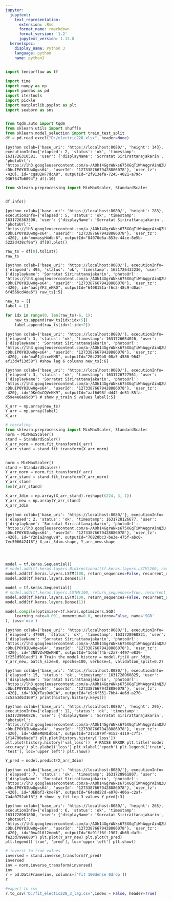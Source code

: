 ```yaml
---
jupyter:
  jupytext:
    text_representation:
      extension: .Rmd
      format_name: rmarkdown
      format_version: '1.2'
      jupytext_version: 1.13.0
  kernelspec:
    display_name: Python 3
    language: python
    name: python3
---
```


```python
import tensorflow as tf
```

```python
import time
import numpy as np
import pandas as pd
import itertools
import pickle
import matplotlib.pyplot as plt
import seaborn as sns


from tqdm.auto import tqdm
from sklearn.utils import shuffle
from sklearn.model_selection import train_test_split
df = pd.read_excel("D:/electric228.xlsx", header=None)
```

```{python colab={'base_uri': 'https://localhost:8080/', 'height': 143}, executionInfo={'elapsed': 2, 'status': 'ok', 'timestamp': 1631726310581, 'user': {'displayName': 'Sorratat Sirirattanajakarin', 'photoUrl': 'https://lh3.googleusercontent.com/a-/AOh14GgrWNks675XGqTiWnAqgrAinQZUcDbuIP0Y8IUwOg=s64', 'userId': '12733876679428886078'}, 'user_tz': -420}, id="cgaU2HF7dcA8", outputId="2f913efa-7245-4021-a79d-9367647b6094"}
df[:10]
```

```python
from sklearn.preprocessing import MinMaxScaler, StandardScaler
```

```python

```

```python
df.info()
```

```{python colab={'base_uri': 'https://localhost:8080/', 'height': 283}, executionInfo={'elapsed': 5, 'status': 'ok', 'timestamp': 1631726363390, 'user': {'displayName': 'Sorratat Sirirattanajakarin', 'photoUrl': 'https://lh3.googleusercontent.com/a-/AOh14GgrWNks675XGqTiWnAqgrAinQZUcDbuIP0Y8IUwOg=s64', 'userId': '12733876679428886078'}, 'user_tz': -420}, id="mumasyH4db-6", outputId="84070d6a-853e-44ce-8e5b-5222d438cf9a"}
df[0].plot()
```

```python
raw_ts = df[0].tolist()
raw_ts
```

```{python colab={'base_uri': 'https://localhost:8080/'}, executionInfo={'elapsed': 495, 'status': 'ok', 'timestamp': 1631726432236, 'user': {'displayName': 'Sorratat Sirirattanajakarin', 'photoUrl': 'https://lh3.googleusercontent.com/a-/AOh14GgrWNks675XGqTiWnAqgrAinQZUcDbuIP0Y8IUwOg=s64', 'userId': '12733876679428886078'}, 'user_tz': -420}, id="aacjYF3_eKRD", outputId="6408151a-f6c3-48c9-d0ad-6f4566cd4de6"}
raw_ts[:5]
```

```python
new_ts = []
label = []

for idx in range(0, len(raw_ts)-6, 1):
    new_ts.append(raw_ts[idx:idx+5])
    label.append(raw_ts[idx+1:idx+2])
```

```{python colab={'base_uri': 'https://localhost:8080/'}, executionInfo={'elapsed': 3, 'status': 'ok', 'timestamp': 1631726654026, 'user': {'displayName': 'Sorratat Sirirattanajakarin', 'photoUrl': 'https://lh3.googleusercontent.com/a-/AOh14GgrWNks675XGqTiWnAqgrAinQZUcDbuIP0Y8IUwOg=s64', 'userId': '12733876679428886078'}, 'user_tz': -420}, id="maE1jtrxeKNB", outputId="26c239b8-08a5-4586-9642-ef13d4f13d58"}
#show lag 6 columns
new_ts[:6]
```

```{python colab={'base_uri': 'https://localhost:8080/'}, executionInfo={'elapsed': 3, 'status': 'ok', 'timestamp': 1631726727561, 'user': {'displayName': 'Sorratat Sirirattanajakarin', 'photoUrl': 'https://lh3.googleusercontent.com/a-/AOh14GgrWNks675XGqTiWnAqgrAinQZUcDbuIP0Y8IUwOg=s64', 'userId': '12733876679428886078'}, 'user_tz': -420}, id="DKeQxCQVeKK9", outputId="aaf6d98f-dd42-4e51-85fa-d59e4e6a69d0"}
# show y_train 5 values
label[:5]
```

```python
X_arr = np.array(new_ts)
Y_arr = np.array(label)
X_arr
```

```python
# rescaling
from sklearn.preprocessing import MinMaxScaler, StandardScaler
norm = MinMaxScaler()
stand = StandardScaler()
X_arr_norm = norm.fit_transform(X_arr)
X_arr_stand = stand.fit_transform(X_arr_norm)


norm = MinMaxScaler()
stand = StandardScaler()
Y_arr_norm = norm.fit_transform(Y_arr)
Y_arr_stand = stand.fit_transform(Y_arr_norm)
Y_arr_stand
len(Y_arr_stand)
```

```python
X_arr_3dim = np.array(X_arr_stand).reshape((224, 3, 1))
Y_arr_new = np.array(Y_arr_stand)
X_arr_3dim
```

```{python colab={'base_uri': 'https://localhost:8080/'}, executionInfo={'elapsed': 2, 'status': 'ok', 'timestamp': 1631728126677, 'user': {'displayName': 'Sorratat Sirirattanajakarin', 'photoUrl': 'https://lh3.googleusercontent.com/a-/AOh14GgrWNks675XGqTiWnAqgrAinQZUcDbuIP0Y8IUwOg=s64', 'userId': '12733876679428886078'}, 'user_tz': -420}, id="Y2nIaZnngUvH", outputId="76820bc3-be3e-475f-abc0-7ec506642416"}
X_arr_3dim.shape, Y_arr_new.shape
```

```python

```

```python

```

```python

```

```python
model = tf.keras.Sequential()
# model.add(tf.keras.layers.Bidirectional(tf.keras.layers.LSTM(200, return_sequences=True, recurrent_dropout=0)))
model.add(tf.keras.layers.LSTM(100, return_sequences=False, recurrent_dropout=0))
model.add(tf.keras.layers.Dense(1))
```

```python
model = tf.keras.Sequential()
# model.add(tf.keras.layers.LSTM(100, return_sequences=True, recurrent_dropout=0))
model.add(tf.keras.layers.LSTM(100, return_sequences=False, recurrent_dropout=0))
model.add(tf.keras.layers.Dense(1))
```

```python
model.compile(optimizer=tf.keras.optimizers.SGD(
    learning_rate=0.001, momentum=0.0, nesterov=False, name='SGD'
), loss='mse')
```

```{python colab={'base_uri': 'https://localhost:8080/'}, executionInfo={'elapsed': 47989, 'status': 'ok', 'timestamp': 1631728960821, 'user': {'displayName': 'Sorratat Sirirattanajakarin', 'photoUrl': 'https://lh3.googleusercontent.com/a-/AOh14GgrWNks675XGqTiWnAqgrAinQZUcDbuIP0Y8IUwOg=s64', 'userId': '12733876679428886078'}, 'user_tz': -420}, id="3N0VZvMQeKHB", outputId="1c6bff4b-c2a7-4497-e839-1f251d501aed"}
# Train the model
history = model.fit(X_arr_3dim, Y_arr_new, batch_size=8, epochs=100, verbose=1, validation_split=0.2)
```

```{python colab={'base_uri': 'https://localhost:8080/'}, executionInfo={'elapsed': 15, 'status': 'ok', 'timestamp': 1631728960825, 'user': {'displayName': 'Sorratat Sirirattanajakarin', 'photoUrl': 'https://lh3.googleusercontent.com/a-/AOh14GgrWNks675XGqTiWnAqgrAinQZUcDbuIP0Y8IUwOg=s64', 'userId': '12733876679428886078'}, 'user_tz': -420}, id="8JQYTas9eKCA", outputId="e9c6f351-7bb4-4e6d-a270-cc52a3d63169"}
print(history.history.keys())
```

```{python colab={'base_uri': 'https://localhost:8080/', 'height': 295}, executionInfo={'elapsed': 12, 'status': 'ok', 'timestamp': 1631728960826, 'user': {'displayName': 'Sorratat Sirirattanajakarin', 'photoUrl': 'https://lh3.googleusercontent.com/a-/AOh14GgrWNks675XGqTiWnAqgrAinQZUcDbuIP0Y8IUwOg=s64', 'userId': '12733876679428886078'}, 'user_tz': -420}, id="KhKeMQNIdb6L", outputId="2151879f-9152-4119-c7f3-1f14700e6ade"}
plt.plot(history.history['loss'])
plt.plot(history.history['val_loss'])  # RAISE ERROR
plt.title('model accuracy')
plt.ylabel('loss')
plt.xlabel('epoch')
plt.legend(['train', 'test'], loc='upper left')
plt.show()
```

```python
Y_pred = model.predict(X_arr_3dim)
```

```{python colab={'base_uri': 'https://localhost:8080/'}, executionInfo={'elapsed': 7, 'status': 'ok', 'timestamp': 1631728961807, 'user': {'displayName': 'Sorratat Sirirattanajakarin', 'photoUrl': 'https://lh3.googleusercontent.com/a-/AOh14GgrWNks675XGqTiWnAqgrAinQZUcDbuIP0Y8IUwOg=s64', 'userId': '12733876679428886078'}, 'user_tz': -420}, id="UEBbfI-kmeF6", outputId="64e8d22d-e070-406a-c2af-7a4a0752ab18"}
# show  y_fit top 3 values
Y_pred[:3]
```

```{python colab={'base_uri': 'https://localhost:8080/', 'height': 265}, executionInfo={'elapsed': 6, 'status': 'ok', 'timestamp': 1631728961808, 'user': {'displayName': 'Sorratat Sirirattanajakarin', 'photoUrl': 'https://lh3.googleusercontent.com/a-/AOh14GgrWNks675XGqTiWnAqgrAinQZUcDbuIP0Y8IUwOg=s64', 'userId': '12733876679428886078'}, 'user_tz': -420}, id="0vwJl0l2momk", outputId="6a91ff6f-1907-4b68-dafb-fe23d799e080"}
plt.plot(Y_arr_new)
plt.plot(Y_pred)
plt.legend(['true', 'pred'], loc='upper left')
plt.show()
```

```python
# inverst to true values
inversed = stand.inverse_transform(Y_pred)
inversed
inv = norm.inverse_transform(inversed)
inv
r = pd.DataFrame(inv, columns=['fit 100dense 0drop'])
r
```

```python
#export to csv
r.to_csv('D:/fit_electic228_3_lag.csv',index = False, header=True)
```

```python

```
